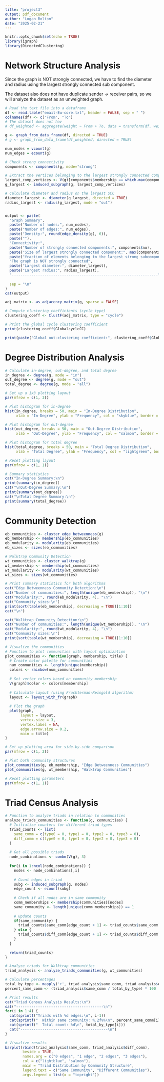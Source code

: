 ```yaml
---
title: "project3"
output: pdf_document
author: "Logan Bolton"
date: "2025-02-21"
---
```



```r
knitr::opts_chunk$set(echo = TRUE)
library(igraph)
library(DirectedClustering)
```

# Network Structure Analysis
Since the graph is NOT strongly connected, we have to find the diameter and radius using the largest strongly connected sub component.

The dataset also does not have duplicate sender -> receiver pairs, so we will analyze the dataset as an unweighted graph.

```r
# Read the text file into a dataframe
df <- read.table("email-Eu-core.txt", header = FALSE, sep = " ")
colnames(df) <- c("From", "To")
# The dataset does not hav
# df_weighted <- aggregate(weight ~ From + To, data = transform(df, weight = 1), FUN = sum)

g <- graph_from_data_frame(df, directed = TRUE)
# g <- graph_from_data_frame(df_weighted, directed = TRUE)

num_nodes = vcount(g)
num_edges = ecount(g)

# Check strong connectivity
components <- components(g, mode="strong")

# Extract the vertices belonging to the largest strongly connected component
largest_comp_vertices <- V(g)[components$membership == which.max(components$csize)]
g_largest <- induced_subgraph(g, largest_comp_vertices)

# Calculate diameter and radius on the largest SCC
diameter_largest <- diameter(g_largest, directed = TRUE)
radius_largest <- radius(g_largest, mode = "out")


output <- paste(
  "Graph Summary",
  paste("Number of nodes:", num_nodes),
  paste("Number of edges:", num_edges),
  paste("Density:", round(edge_density(g), 6)),
  paste(""),
  "Connectivity:",
  paste("Number of strongly connected components:", components$no),
  paste("Size of largest strongly connected component:", max(components$csize)),
  paste("fraction of elements belonging to the largest strong subcomponent: ", max(components$csize)/num_nodes),
  "The graph is NOT strongly connected",
  paste("Largest diameter:", diameter_largest),
  paste("Largest radius:", radius_largest),
  "-------------------------------------------------------------------",
  
  sep = "\n"
)
cat(output)

```
```r
adj_matrix <- as_adjacency_matrix(g, sparse = FALSE)

# Compute clustering coefficients (cycle type)
clustering_coeff <- ClustF(adj_matrix, type = "cycle")

# Print the global cycle clustering coefficient
print(clustering_coeff$GlobalcycleCC)

print(paste("Global out-clustering coefficient:", clustering_coeff$GlobaloutCC))
```


# Degree Distribution Analysis

```r
# Calculate in-degree, out-degree, and total degree
in_degree <- degree(g, mode = "in")
out_degree <- degree(g, mode = "out")
total_degree <- degree(g, mode = "all")

# Set up a 1x3 plotting layout
par(mfrow = c(1, 3))

# Plot histogram for in-degree
hist(in_degree, breaks = 50, main = "In-Degree Distribution", 
     xlab = "In-Degree", ylab = "Frequency", col = "skyblue", border = "black")

# Plot histogram for out-degree
hist(out_degree, breaks = 50, main = "Out-Degree Distribution", 
     xlab = "Out-Degree", ylab = "Frequency", col = "salmon", border = "black")

# Plot histogram for total degree
hist(total_degree, breaks = 50, main = "Total Degree Distribution", 
     xlab = "Total Degree", ylab = "Frequency", col = "lightgreen", border = "black")

# Reset plotting layout
par(mfrow = c(1, 1))

# Summary statistics
cat("In-Degree Summary:\n")
print(summary(in_degree))
cat("\nOut-Degree Summary:\n")
print(summary(out_degree))
cat("\nTotal Degree Summary:\n")
print(summary(total_degree))
```

# Community Detection
```r
eb_communities <- cluster_edge_betweenness(g)
eb_membership <- membership(eb_communities)
eb_modularity <- modularity(eb_communities)
eb_sizes <- sizes(eb_communities)

# Walktrap Community Detection
wt_communities <- cluster_walktrap(g)
wt_membership <- membership(wt_communities)
wt_modularity <- modularity(wt_communities)
wt_sizes <- sizes(wt_communities)

# Print summary statistics for both algorithms
cat("Edge Betweenness Community Detection:\n")
cat("Number of communities:", length(unique(eb_membership)), "\n")
cat("Modularity:", round(eb_modularity, 4), "\n")
cat("Community sizes:\n")
print(sort(table(eb_membership), decreasing = TRUE)[1:10])
cat("\n")

cat("Walktrap Community Detection:\n")
cat("Number of communities:", length(unique(wt_membership)), "\n")
cat("Modularity:", round(wt_modularity, 4), "\n")
cat("Community sizes:\n")
print(sort(table(wt_membership), decreasing = TRUE)[1:10])

# Visualize the communities
# Function to plot communities with layout optimization
plot_communities <- function(graph, membership, title) {
  # Create color palette for communities
  num_communities <- length(unique(membership))
  colors <- rainbow(num_communities)
  
  # Set vertex colors based on community membership
  V(graph)$color <- colors[membership]
  
  # Calculate layout (using Fruchterman-Reingold algorithm)
  layout <- layout_with_fr(graph)
  
  # Plot the graph
  plot(graph,
       layout = layout,
       vertex.size = 3,
       vertex.label = NA,
       edge.arrow.size = 0.2,
       main = title)
}

# Set up plotting area for side-by-side comparison
par(mfrow = c(1, 2))

# Plot both community structures
plot_communities(g, eb_membership, "Edge Betweenness Communities")
plot_communities(g, wt_membership, "Walktrap Communities")

# Reset plotting parameters
par(mfrow = c(1, 1))
```

# Triad Census Analysis
```r
# Function to analyze triads in relation to communities
analyze_triads_communities <- function(g, communities) {
  # Initialize counters for different triad types
  triad_counts <- list(
    same_comm = c(type0 = 0, type1 = 0, type2 = 0, type3 = 0),
    diff_comm = c(type0 = 0, type1 = 0, type2 = 0, type3 = 0)
  )
  
  # Get all possible triads
  node_combinations <- combn(V(g), 3)
  
  for(i in 1:ncol(node_combinations)) {
    nodes <- node_combinations[,i]
    
    # Count edges in triad
    subg <- induced_subgraph(g, nodes)
    edge_count <- ecount(subg)
    
    # Check if all nodes are in same community
    comm_memberships <- membership(communities)[nodes]
    same_community <- length(unique(comm_memberships)) == 1
    
    # Update counts
    if(same_community) {
      triad_counts$same_comm[edge_count + 1] <- triad_counts$same_comm[edge_count + 1] + 1
    } else {
      triad_counts$diff_comm[edge_count + 1] <- triad_counts$diff_comm[edge_count + 1] + 1
    }
  }
  
  return(triad_counts)
}

# Analyze triads for Walktrap communities
triad_analysis <- analyze_triads_communities(g, wt_communities)

# Calculate percentages
total_by_type <- mapply('+', triad_analysis$same_comm, triad_analysis$diff_comm)
percent_same_comm <- (triad_analysis$same_comm / total_by_type) * 100

# Print results
cat("Triad Census Analysis Results:\n")
cat("----------------------------------------\n")
for(i in 1:4) {
  cat(sprintf("Triads with %d edges:\n", i-1))
  cat(sprintf("  Within same community: %.2f%%\n", percent_same_comm[i]))
  cat(sprintf("  Total count: %d\n", total_by_type[i]))
  cat("----------------------------------------\n")
}

# Visualize results
barplot(rbind(triad_analysis$same_comm, triad_analysis$diff_comm),
        beside = TRUE,
        names.arg = c("0 edges", "1 edge", "2 edges", "3 edges"),
        col = c("lightblue", "salmon"),
        main = "Triad Distribution by Community Structure",
        legend.text = c("Same Community", "Different Communities"),
        args.legend = list(x = "topright"))
```